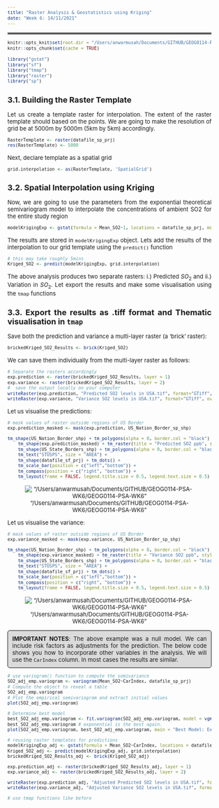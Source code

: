 ```yaml
---
title: "Raster Analysis & Geostatistics using Kriging"
date: "Week 6: 14/11/2021"
---
```


<style type: "text/css">
h1.title {
	font-size: 20px;
}

h4.date {
	font-size: 18px;
}

h1 {
	font-size: 18px;
}

h2 {
	font-size: 18px;
}

body{/* Normal */
	font-size: 13px;
	text-align: justify;
}

p.comment {
background-color: #DBDBDB;
padding: 10px;
border: 1px solid black;
border-radius: 5px;
}

code.r{
  font-size: 10px;
}
pre {
  font-size: 12px
}
</style>

<hr style="border:2px solid gray"> </hr>

```r
knitr::opts_knit$set(root.dir = "/Users/anwarmusah/Documents/GITHUB/GEOG0114-PSA-WK6-1/Dataset")
knitr::opts_chunk$set(cache = TRUE)
```

```r
library("gstat")
library("sf")
library("tmap")
library("raster")
library("sp")
```

## **3.1. Building the Raster Template**
Let us create a template raster for interpolation. The extent of the raster template should based on the points. We are going
to make the resolution of grid be at 5000m by 5000m (5km by 5km) accordingly.

```r
RasterTemplate <- raster(datafile_sp_prj)
res(RasterTemplate) <- 5000
```

Next, declare template as a spatial grid
```r
grid.interpolation <- as(RasterTemplate, 'SpatialGrid')
```

## **3.2. Spatial Interpolation using Kriging**
Now, we are going to use the parameters from the exponential theoretical semivariogram model to interpolate the concentrations of ambient SO2 for the entire study region

```r
modelKrigingExp <- gstat(formula = Mean_SO2~1, locations = datafile_sp_prj, model = exp_SO2_emp.variogram)
```

The results are stored in `modelKrigingExp` object. Lets add the results of the interpolation to our grid template using the 
`predict()` function

```r
# this may take roughly 5mins
Kriged_SO2 <- predict(modelKrigingExp, grid.interpolation)
```

The above analysis produces two separate rasters: i.) Predicted $SO_{2}$ and ii.) Variation in $SO_{2}$. Let export the results and make some visualisation using the `tmap` functions

## **3.3. Export the results as .tiff format and Thematic visualisation in** `tmap`
Save both the prediction and variance a multi-layer raster (a 'brick' raster):

```r
brickedKriged_SO2_Results <- brick(Kriged_SO2)
```

We can save them individually from the multi-layer raster as follows:
```r
# Separate the rasters accordingly
exp.prediction <- raster(brickedKriged_SO2_Results, layer = 1)
exp.variance <- raster(brickedKriged_SO2_Results, layer = 2)
#  save the output locally on your computer
writeRaster(exp.prediction, "Predicted SO2 levels in USA.tif", format="GTiff", overwrite = TRUE)
writeRaster(exp.variance, "Variance SO2 levels in USA.tif", format="GTiff", overwrite = TRUE)
```

Let us visualise the predictions:
```r
# mask values of raster outside regions of US Border
exp.prediction_masked <- mask(exp.prediction, US_Nation_Border_sp_shp)

tm_shape(US_Nation_Border_shp) + tm_polygons(alpha = 0, border.col = "black") + # add base map of borders here
	tm_shape(exp.prediction_masked) + tm_raster(title = "Predicted SO2 ppb", style = "cont", palette = "Reds") +
	tm_shape(US_State_Borders_shp) + tm_polygons(alpha = 0, border.col = "black") +
	tm_text("STUSPS", size = "AREA") +
	tm_shape(datafile_sf_prj) + tm_dots() + 
	tm_scale_bar(position = c("left","bottom")) +
	tm_compass(position = c("right", "bottom")) +
	tm_layout(frame = FALSE, legend.title.size = 0.5, legend.text.size = 0.5)
```

<center>
!["/Users/anwarmusah/Documents/GITHUB/GEOG0114-PSA-WK6/GEOG0114-PSA-WK6"](Image3_1.png)
</center>

Let us visualise the variance:
```r
# mask values of raster outside regions of US Border
exp.variance_masked <- mask(exp.variance, US_Nation_Border_sp_shp)

tm_shape(US_Nation_Border_shp) + tm_polygons(alpha = 0, border.col = "black") + # add base map of borders here
	tm_shape(exp.variance_masked) + tm_raster(title = "Variance SO2 ppb", style = "cont", palette = "Reds") +
	tm_shape(US_State_Borders_shp) + tm_polygons(alpha = 0, border.col = "black") +
	tm_text("STUSPS", size = "AREA") +
	tm_shape(datafile_sf_prj) + tm_dots() + 
	tm_scale_bar(position = c("left","bottom")) +
	tm_compass(position = c("right", "bottom")) +
	tm_layout(frame = FALSE, legend.title.size = 0.5, legend.text.size = 0.5)
```

<center>
!["/Users/anwarmusah/Documents/GITHUB/GEOG0114-PSA-WK6/GEOG0114-PSA-WK6"](Image3_2.png)
</center>

<p class="comment">
**IMPORTANT NOTES**: The above example was a null model. We can include risk factors as adjustments for the prediction. The below code shows you how to incorporate other variables in the analysis. We will use the `CarIndex` column. In most cases the results 
are similar.
</p>

```r
# use variogram() function to compute the semivariance 
SO2_adj_emp.variogram <- variogram(Mean_SO2~CarIndex, datafile_sp_prj)
# Compute the object to reveal a table
SO2_adj_emp.variogram
# Plot the empirical semivariogram and extract initial values
plot(SO2_adj_emp.variogram)

# Determine best model
best_SO2_adj_emp.variogram <- fit.variogram(SO2_adj_emp.variogram, model = vgm(c("Exp", "Gau", "Sph")))
best_SO2_adj_emp.variogram # exponential is the best again. 
plot(SO2_adj_emp.variogram, best_SO2_adj_emp.variogram, main = "Best Model: Exponential (Nug: 3.6, PSill: 55.9, Range: 295077m)")

# reusing raster templates for predictions
modelKrigingExp_adj <- gstat(formula = Mean_SO2~CarIndex, locations = datafile_sp_prj, model = best_SO2_adj_emp.variogram)
Kriged_SO2_adj <- predict(modelKrigingExp_adj, grid.interpolation)
brickedKriged_SO2_Results_adj <- brick(Kriged_SO2_adj)

exp.prediction_adj <- raster(brickedKriged_SO2_Results_adj, layer = 1)
exp.variance_adj <- raster(brickedKriged_SO2_Results_adj, layer = 2)

writeRaster(exp.prediction_adj, "Adjusted Predicted SO2 levels in USA.tif", format="GTiff", overwrite = TRUE)
writeRaster(exp.variance_adj, "Adjusted Variance SO2 levels in USA.tif", format="GTiff", overwrite = TRUE)

# use tmap functions like before
```
